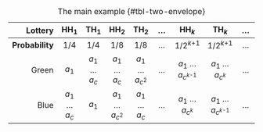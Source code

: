 | Lottery | [H]{.text-red}H~1~ | [T]{.text-red}H~1~ | [H]{.text-red}H~2~ | [T]{.text-red}H~2~ | … | [H]{.text-red}H~*k*~ | [T]{.text-red}H~*k*~ | … |
|----:|:--:|:--:|:--:|:--:|:--:|:--:|:--:|:--:|
| **Probability** | 1/4 | 1/4 | 1/8 | 1/8 | … | 1/2^*k*+1^ |  1/2^*k*+1^ | … |
| [Green]{.text-green}  | *a*~1~ | *a*~1~ … *a*~*c*~ | *a*~1~ … *a*~*c*~ | *a*~1~ … *a*~*c*^2^~ | … | *a*~1~ … *a*~*c*^*k*-1^~ | *a*~1~ … *a*~*c*^*k*^~ | … |
| [Blue]{.text-blue}  | *a*~1~ … *a*~*c*~ | *a*~1~ | *a*~1~ … *a*~*c*^2^~ | *a*~1~ … *a*~*c*~ | … | *a*~1~ … *a*~*c*^*k*^~ | *a*~1~ … *a*~*c*^*k*-1^~ | … |

: The main example {#tbl-two-envelope}